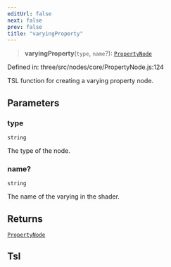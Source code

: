 ```yaml
---
editUrl: false
next: false
prev: false
title: "varyingProperty"
---
```


> **varyingProperty**(`type`, `name`?): [`PropertyNode`](../classes/Three.WebGPU.PropertyNode.html)

Defined in: three/src/nodes/core/PropertyNode.js:124

TSL function for creating a varying property node.

## Parameters

### type

`string`

The type of the node.

### name?

`string`

The name of the varying in the shader.

## Returns

[`PropertyNode`](../classes/Three.WebGPU.PropertyNode.html)

## Tsl
